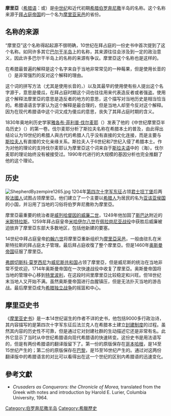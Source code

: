 '''摩里亞'''（[[希腊语|希腊语]]：{{lang|el|Μωρέας}}或{{lang|el|Μωριάς}}）是[[中世纪|中世纪]]和近代初期[[希腊|希腊]][[伯罗奔尼撒|伯罗奔尼撒]]半岛的名称。这个名称来源于[[拜占庭帝国|拜占庭帝国]]的一个名为[[摩里亚采邑|摩里亚采邑]]的省份。

==名称的来源==
“摩里亞”这个名称得起起源不很明确，10世纪在拜占庭的一份史书中首次提到了这个名称。如同许多其它[[巴尔干半岛|巴尔干半岛]]上的名称，其来源往往会涉及到一定的政治意义，因此许多巴尔干半岛上的名称的来源有争议。摩里亞这个名称也是这样的。

在希腊最普遍的解释是这个名字来自于当地非常常见的一种莓果，但是使用长音的{{lang|en|o}}（{{lang|el|Μ'''ω'''ρέα}}）是非常强烈的反对这个解释的理由。

这个词的拼写方法（尤其是使用长音的{{lang|en|o}}，{{lang|el|ω}}）以及其最早的使用使有些人提出这个名字源于{{lang|el|μωρός}}，意思是傻瓜，在拜占庭时期这个词也往往用来代表造反者或者强盗。使用这个解释法摩里亞的意思是造反者的地方的意思，这个描写对当地历史是相当恰当的。希腊语语言学家认为这个解释是最合理的，但是当地人却至今反对这个解释。因为在现代希腊语中这个词又成为傻瓜的意思，丧失了其拜占庭时期的含义。

1830年奥地利历史学家[[雅各布·菲利普·伐尔麦耶|雅各布·菲利普·伐尔麦耶]]（{{lang|de|Jakob Philipp Fallmerayer}}）发表了他的《中世纪摩里亞半岛历史》（{{lang|de|Geschichte der Halbinsel Morea während des Mittelalters}}）的第一卷。伐尔麦耶分析了斯拉夫名称在希腊本土的普及，由此得出结论认为19世纪的希腊人與古代的希腊人几乎没有直接的文化连接，而是主要与[[斯拉夫人|斯拉夫人]]有直接的文化亲缘关系。斯拉夫人于6世纪和7世纪入侵了希腊本土。作为对他的理论的支持伐尔麦耶认为摩里亞这个词来自于[[斯拉夫语|斯拉夫语]]中的{{lang|en|more}}（海）。伐尔麦耶的理论始终没有被接受过。1990年代进行的大规模的基因分析也完全推翻了他的这个理论。

==历史==
[[File:ShepherdByzempire1265.jpg|thumb]]
1204年[[第四次十字军东征|第四次十字军东征]]占领[[君士坦丁堡|君士坦丁堡]]后两股[[法國人|法國人]]试图占领摩里亞。他们建立了一个主要以[[希腊人|希腊人]]为居民的名为[[亚该亚侯国|亚该亚侯国]]的小国，并沿用了当地的习俗将伯罗奔尼撒称为摩里亞。

摩里亞最重要的统治者是[[威廉二世_(威列哈督因)|威列哈督因的威廉二世]]，1249年他加固了[[斯巴达|斯巴达]]附近的[[米斯特拉斯|米斯特拉斯]]。1259年拜占庭皇帝[[米哈伊尔八世|米哈伊尔八世]]在[[佩拉岗尼亚战役|佩拉岗尼亚战役]]中获胜后威廉被迫放弃了摩里亞东部大多数地区，包括他新建的要塞。

14世纪中拜占庭皇帝[[約翰六世_(拜占庭)|約翰六世]]将摩里亞重新组织为[[摩里亞采邑|摩里亞采邑]]，一般由驻扎在米斯特拉斯的拜占庭太子管理。最后拜占庭收復了整个摩里亞。但是1460年[[奥斯曼帝国|奥斯曼帝国]]征服了摩里亞。

[[弗朗切斯科·莫罗西尼|弗朗切斯科·莫罗西尼]]为[[威尼斯共和国|威尼斯共和国]]占领了摩里亞，但是威尼斯的统治在当地非常不受欢迎，1714年奥斯曼帝国在一次快速战役中收复了摩里亞。奥斯曼帝国将当地的管理中心移到[[特里波利|特里波利]]，在这段时间里摩里亞比较稳定和兴旺。但18世纪末当地人又开始不满。虽然奥斯曼帝国进行血腥镇压，但是无法扑灭当地的游击战。最后摩里亞成为[[希腊独立战争|希腊独立战争]]的摇篮和中心。

==摩里亞史书==
《[[摩里亚史书|摩里亚史书]]》是一本14世纪诞生的作者不详的史书，他包括9000多行政治诗，其内容描写的是第四次十字军东征后法兰克人在希腊本土建立[[封建制度|封建制度]]的过程。虽然其内容的历史性不可靠，但是通过它对封建社群的生动描述它还是非常有名。此外它显示了当时从中世纪希腊语向现代希腊语的快速转变。这份史书是用法语写的，但是有两份希腊语的翻译版留下了。第一份的原版保存在[[哥本哈根|哥本哈根]]，是14至15世纪产生的；第二份的原版保存在[[巴黎|巴黎]]，是15至16世纪产生的。通过对这两份翻译版中的希腊语言的对比可以看得出在这一个世纪的区别内希腊语的迅速变化。

==參考文獻==
*''Crusaders as Conquerors: the Chronicle of Morea,'' translated from the Greek with notes and introduction by Harold E. Lurier, Columbia University, 1964.
[[Category:伯罗奔尼撒半岛|Category:伯罗奔尼撒半岛]]
[[Category:希臘歷史|Category:希臘歷史]]